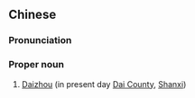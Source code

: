 ==Chinese==
{{zh-forms}}

===Pronunciation===
{{zh-pron
|m=Dàizhōu
|cat=pn
}}

===Proper noun===
{{zh-proper noun}}

# [[w:Dai County|Daizhou]] (in present day [[w:Dai County|Dai County]], [[w:Shanxi|Shanxi]])